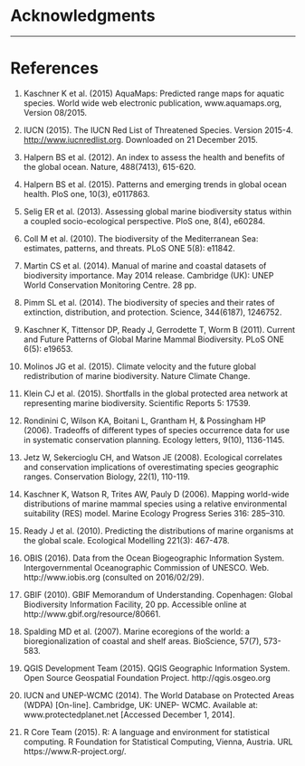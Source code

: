 # Acknowledgments
<!-- Acknowledgments. List acknowledgments and funding sources. PNAS collaborates with FundRef to use a standard taxonomy of funder names. Dedications are rarely allowed. -->

-----

# References

<!--
References. References must be in PNAS style. Only published or in-press papers and books may be cited in the reference list. For references to in-press articles, please confirm with the cited journal that the article is in press and include a DOI number and online publication date. Unpublished abstracts of papers presented at meetings or references to "data not shown" are not permitted. References should be cited in numerical order as they appear in text, and all references, including for the SI, should be included in the main manuscript file. Because tables and figures will be inserted in the text where first cited, references in these sections should be numbered accordingly. Include the full title for each cited article. All authors (unless there are more than five) should be named in the citation. If there are more than five, list the first author's name followed by et al. Provide inclusive page ranges for journal articles and book chapters. Cite databases in the text or as footnotes.

Journal articles are cited as follows:

10. Neuhaus J-M, Sitcher L, Meins F, Jr, Boller T (1991) A short C-terminal sequence is necessary and sufficient for the targeting of chitinases to the plant vacuole. Proc Natl Acad Sci USA 88(22):10362–10366.
-->

1. Kaschner K et al. (2015) AquaMaps: Predicted range maps for aquatic species. World wide web electronic publication, www.aquamaps.org, Version 08/2015. <!--___since this is not a peer-reviewed publication, can we include this for PNAS reference list?___-->

2. IUCN (2015). The IUCN Red List of Threatened Species. Version 2015-4. <http://www.iucnredlist.org>. Downloaded on 21 December 2015.  <!--___since this is not a peer-reviewed publication, can we include this for PNAS reference list?___-->

3. Halpern BS et al. (2012). An index to assess the health and benefits of the global ocean. Nature, 488(7413), 615-620. <!--_doi:10.1038/nature11397._-->

4. Halpern BS et al. (2015). Patterns and emerging trends in global ocean health. PloS one, 10(3), e0117863. <!--___doi?___-->

5. Selig ER et al. (2013). Assessing global marine biodiversity status within a coupled socio-ecological perspective. PloS one, 8(4), e60284. <!--_doi:10.1371/journal.pone.0060284._-->

6. Coll M et al. (2010). The biodiversity of the Mediterranean Sea: estimates, patterns, and threats. PLoS ONE 5(8): e11842. <!--_used AquaMaps to predict Med biodiversity.  Also: Threshold = 0._-->

7. Martin CS et al. (2014). Manual of marine and coastal datasets of biodiversity importance. May 2014 release. Cambridge (UK): UNEP World Conservation Monitoring Centre. 28 pp. <!--(+ 4 annexes totalling 174 pp. and one e-supplement). _review of marine data sets and data gaps etc, incl both IUCN and AM as well as many others_-->

8. Pimm SL et al. (2014). The biodiversity of species and their rates of extinction, distribution, and protection. Science, 344(6187), 1246752. <!--_uses range maps to show biodiversity areas; may use IUCN range maps.  Also discusses gaps and possible things that can be done about them._-->

9. Kaschner K, Tittensor DP, Ready J, Gerrodette T, Worm B (2011). Current and Future Patterns of Global Marine Mammal Biodiversity. PLoS ONE 6(5): e19653. <!--_just what the title says - AM development, presence threshold 60%, also analyzes richness as a function of threshold_-->

10. Molinos JG et al. (2015). Climate velocity and the future global redistribution of marine biodiversity. Nature Climate Change. <!--_doi:10.1038/nclimate2769._-->

11. Klein CJ et al. (2015). Shortfalls in the global protected area network at representing marine biodiversity. Scientific Reports 5: 17539. <!--_doi:10.1038/srep17539._-->

12. Rondinini C, Wilson KA, Boitani L, Grantham H, & Possingham HP (2006). Tradeoffs of different types of species occurrence data for use in systematic conservation planning. Ecology letters, 9(10), 1136-1145. <!--_compares point locality, range maps, and distribution models in terms of omission and commission errors; also outlines Extent of Occurrence and Area of Occupancy distinctions._-->

13. Jetz W, Sekercioglu CH, and Watson JE (2008). Ecological correlates and conservation implications of overestimating species geographic ranges. Conservation Biology, 22(1), 110-119. <!--_EOO maps are usually highly interpolated and overestimate small-scale occurrence, which may bias research outcomes_-->

14. Kaschner K, Watson R, Trites AW, Pauly D (2006). Mapping world-wide distributions of marine mammal species using a relative environmental suitability (RES) model.  Marine Ecology Progress Series 316: 285–310. <!--_check this citation journal name..._ _This outlines the basic RES methodology - AM development_-->

15. Ready J et al. (2010). Predicting the distributions of marine organisms at the global scale. Ecological Modelling 221(3): 467-478. <!--_Presents AM; assessing AquaMaps against other presence-only species models_-->

16. OBIS (2016). Data from the Ocean Biogeographic Information System. Intergovernmental Oceanographic Commission of UNESCO. Web. http://www.iobis.org (consulted on 2016/02/29).

17. GBIF (2010). GBIF Memorandum of Understanding. Copenhagen: Global Biodiversity Information Facility, 20 pp. Accessible online at http://www.gbif.org/resource/80661.

18. Spalding MD et al. (2007). Marine ecoregions of the world: a bioregionalization of coastal and shelf areas. BioScience, 57(7), 573-583.

19. QGIS Development Team (2015). QGIS Geographic Information System. Open Source Geospatial Foundation Project. http://qgis.osgeo.org

20. IUCN and UNEP-WCMC (2014). The World Database on Protected Areas (WDPA) [On-line]. Cambridge, UK: UNEP- WCMC. Available at: www.protectedplanet.net [Accessed December 1, 2014].

21. R Core Team (2015). R: A language and environment for statistical computing. R Foundation for Statistical Computing, Vienna, Austria. URL https://www.R-project.org/.

